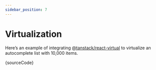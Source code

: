 ```yaml
---
sidebar_position: 7
---
```




# Virtualization

Here’s an example of integrating [@tanstack/react-virtual](https://tanstack.com/virtual/latest/docs/introduction) to virtualize an autocomplete list with 10,000 items.

<Virtualization />

<CodeBlock language="tsx">{sourceCode}</CodeBlock>
